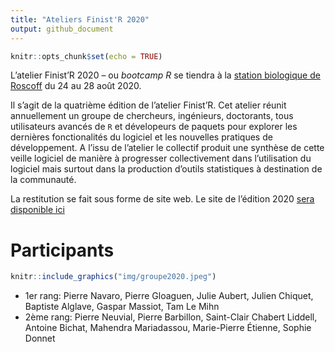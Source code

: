 ```yaml
---
title: "Ateliers Finist'R 2020"
output: github_document
---
```


```r
knitr::opts_chunk$set(echo = TRUE)
```

L'atelier Finist'R 2020 -- ou *bootcamp R* se tiendra à la [station biologique de Roscoff](http://www.sb-roscoff.fr/) du 24 au 28 août 2020.

Il s'agit de la quatrième édition de l'atelier Finist'R. Cet atelier réunit annuellement un groupe de chercheurs, ingénieurs, doctorants, tous utilisateurs avancés de `R` et dévelopeurs de paquets pour explorer les dernières fonctionalités du logiciel et les nouvelles pratiques de développement. A l'issu de l'atelier le collectif produit une synthèse de cette veille logiciel de manière à progresser collectivement dans l'utilisation du logiciel mais surtout dans la production d'outils statistiques à destination de la communauté.

La restitution se fait sous forme de site web. Le site de l'édition 2020 [sera disponible ici](https://stateofther.github.io/finistR2020/)

# Participants

```r
knitr::include_graphics("img/groupe2020.jpeg")
```

- 1er rang: Pierre Navaro, Pierre Gloaguen, Julie Aubert, Julien Chiquet, Baptiste Alglave, Gaspar Massiot, Tam Le Mihn
- 2ème rang: Pierre Neuvial, Pierre Barbillon, Saint-Clair Chabert Liddell, Antoine Bichat, Mahendra Mariadassou, Marie-Pierre Étienne, Sophie Donnet

<!-- # Programme  -->

<!-- Le programme sera défini collectivement par les participants lors de la semaine d'ateliers. -->

<!-- ## Idées d'ateliers -->

<!--   - Enseignement -->
<!--     - Enseignement distanciel de R -->
<!--     - Github et Gestion de projets étudiants [section 39](https://happygitwithr.com/classroom-overview.html) -->

<!--   - Intégration continue and Co -->
<!--     - github action (faciliter la génération finale du siteweb)   -->
<!--     - développement R avec git/github -->
<!--     - Rhub, usethis, publication de package -->
<!--     - docker -->

<!--   - Langage R avancé, tidyverse -->
<!--     - curly bracket, gestion des noms de variable dynamique -->
<!--     - rlang, c'est quoi ? -->
<!--     - deuxième édition de Advanced R (https://adv-r.hadley.nz/) -->
<!--     - Classes R6  -->
<!--     - RcppParallel -->
<!--     - application shiny sur https://plmshift.math.cnrs.fr/ -->

<!--   - Communication, interface  -->
<!--     - Représentations/visualisation de graphes -->
<!--     - markdown avancé  ([distill](https://rstudio.github.io/distill/), [thesisdown](https://github.com/ismayc/thesisdown), ...) -->
<!--     - intégration R/Python https://rstudio.com/solutions/r-and-python/, https://solutions.rstudio.com/python/overview/ -->

<!--   - Outils Statistiques et computationnel   -->
<!--     - autograd, tmb, pytorch -->
<!--     - [séries temporelles](https://github.com/tidyverts) -->
<!--     - [personalisation de tidymodels](https://www.tidymodels.org/learn/develop/) -->
<!--     - modèles de survie -->
<!--     - modele mixte, GAM -->
<!--     - intégration en R -->
<!--     -  [Equations différentielles et autres EDPs](https://pure.knaw.nl/ws/portalfiles/portal/462308/Soetaert_ea_4748.pdf) -->

<!-- ## Idées de projet à mettre en place sur la semaine -->

<!-- - Package interfaçant R à [optimLib](https://github.com/kthohr/optim) -->
<!-- - Classes R6 pour [GroßBM](https://github.com/GrossSBM) -->
<!-- - Templates d'articles et gestion des actions de relcture pour [Computo](https://github.com/journal-french-statistical-society/) -->
<!-- - Réalisation du [site web de Finist'R 2020](https://stateofther.github.io/finistR2020/) -->


<!-- ## Installation des dépendances et génération du site -->

<!-- - Installer [Miniconda](https://docs.conda.io/en/latest/miniconda.html) ou Anaconda (plus lourd) sur votre poste. -->
<!-- - Installer [Julia](https://julialang.org/downloads/) avec les packages nécessaires. -->

<!-- ```bash -->
<!-- julia -e 'using Pkg; Pkg.add("DifferentialEquations")' -->
<!-- ``` -->
<!-- - Créer l'environemment conda, installer les packages R et générer le site web: -->

<!-- ```bash -->
<!-- conda env create -f binder/environment.yml -->
<!-- conda activate finistR2020 -->
<!-- Rscript binder/install.R -->
<!-- Rscript -e "rmarkdown::render_site()' -->
<!-- ``` -->
